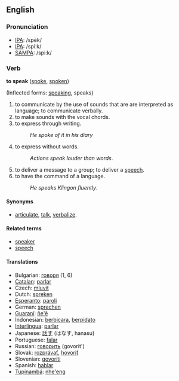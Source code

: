 ==English==

===Pronunciation===

*[[w:IPA|IPA]]: /spēk/
*[[w:IPA|IPA]]: /spiːk/
*[[w:SAMPA|SAMPA]]: /spi:k/

===Verb===

'''to speak''' ([[spoke]], [[spoken]])

(Inflected forms: [[speaking]], speaks)

# to communicate by the use of sounds that are are interpreted as language; to communicate verbally.
# to make sounds with the vocal chords.
# to express through writing.
#:''He spoke of it in his diary''
# to express without words.
#:''Actions speak louder than words''.
# to deliver a message to a group; to deliver a [[speech]].
# to have the command of a language.
#:''He speaks Klingon fluently''.

====Synonyms====
*[[articulate]], [[talk]], [[verbalize]].

====Related terms====
*[[speaker]]
*[[speech]]

====Translations====
*Bulgarian: [[говоря]] (1, 6)
*[[Catalan]]: [[parlar]]
*Czech: [[mluvit]]
*Dutch: [[spreken]]
*[[Esperanto]]: [[paroli]]
*German: [[sprechen]]
*[[Guaraní]]: [[ñe'ẽ]]
*Indonesian: [[bicara|berbicara]], [[pidato|berpidato]]
*[[Interlingua]]: [[parlar]]
*Japanese: [[話す]] (はなす, hanasu)
*Portuguese: [[falar]]
*Russian: [[говорить]] (govorit')
*Slovak: [[rozprávať]], [[hovoriť]]
*Slovenian: [[govoriti]]
*Spanish: [[hablar]]
*[[Tupinambá]]: [[nhe'eng]]